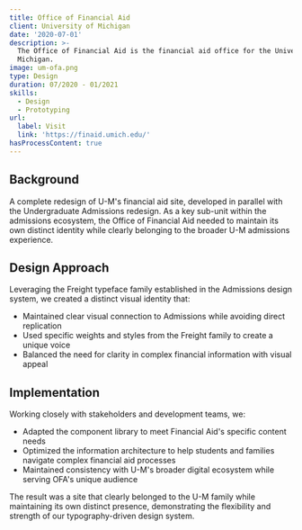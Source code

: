 ```yaml
---
title: Office of Financial Aid
client: University of Michigan
date: '2020-07-01'
description: >-
  The Office of Financial Aid is the financial aid office for the University of
  Michigan.
image: um-ofa.png
type: Design
duration: 07/2020 - 01/2021
skills:
  - Design
  - Prototyping
url:
  label: Visit
  link: 'https://finaid.umich.edu/'
hasProcessContent: true
---
```


## Background

A complete redesign of U-M's financial aid site, developed in parallel with the Undergraduate Admissions redesign. As a key sub-unit within the admissions ecosystem, the Office of Financial Aid needed to maintain its own distinct identity while clearly belonging to the broader U-M admissions experience.

## Design Approach

Leveraging the Freight typeface family established in the Admissions design system, we created a distinct visual identity that:
- Maintained clear visual connection to Admissions while avoiding direct replication
- Used specific weights and styles from the Freight family to create a unique voice
- Balanced the need for clarity in complex financial information with visual appeal

## Implementation

Working closely with stakeholders and development teams, we:
- Adapted the component library to meet Financial Aid's specific content needs
- Optimized the information architecture to help students and families navigate complex financial aid processes
- Maintained consistency with U-M's broader digital ecosystem while serving OFA's unique audience

The result was a site that clearly belonged to the U-M family while maintaining its own distinct presence, demonstrating the flexibility and strength of our typography-driven design system.
